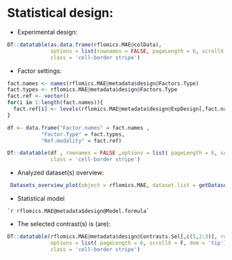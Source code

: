 <br>

# Statistical design:

* Experimental design:

<!-- ## Sample sheet overview -->

```r

DT::datatable(as.data.frame(rflomics.MAE@colData), 
              options = list(rownames = FALSE, pageLength = 6, scrollX = T, dom = 'tip'),
              class = 'cell-border stripe')

```

* Factor settings:

```r

fact.names <- names(rflomics.MAE@metadata$design@Factors.Type)
fact.types <- rflomics.MAE@metadata$design@Factors.Type
fact.ref <- vector()
for(i in 1:length(fact.names)){
  fact.ref[i] <- levels(rflomics.MAE@metadata$design@ExpDesign[,fact.names[i]])[1]
}

df <- data.frame("Factor.names" = fact.names ,
           "Factor.Type" = fact.types,
           "Ref.modality" = fact.ref)

DT::datatable(df , rownames = FALSE ,options = list( pageLength = 6, scrollX = F, dom = 'tip'),
              class = 'cell-border stripe')
```


* Analyzed dataset(s) overview:

```r

 Datasets_overview_plot(object = rflomics.MAE, dataset.list = getDatasetNames(rflomics.MAE))

```


* Statistical model

```
`r rflomics.MAE@metadata$design@Model.formula`
```

* The selected contrast(s) is (are):

```r

DT::datatable(rflomics.MAE@metadata$design@Contrasts.Sel[,c(5,2:3)], rownames = FALSE,
              options = list( pageLength = 6, scrollX = F, dom = 'tip'),
              class = 'cell-border stripe')
```

